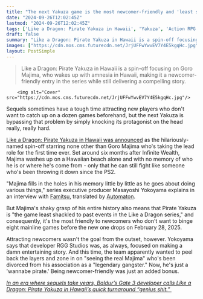 ```yaml
---
title: "The next Yakuza game is the most newcomer-friendly and 'least shackled to past events in the Like a Dragon series' - all because its protagonist has amnesia"
date: "2024-09-26T12:02:45Z"
lastmod: "2024-09-26T12:02:45Z"
tags: ['Like a Dragon: Pirate Yakuza in Hawaii', 'Yakuza', 'Action RPG', 'Sega', 'PS5', 'PC', 'Xbox Series X/S', 'Spin-off', 'Goro Majima', 'Hawaii', 'Pirate']
draft: false
summary: "Like a Dragon: Pirate Yakuza in Hawaii is a spin-off focusing on Goro Majima, who wakes up with amnesia in Hawaii, making it a newcomer-friendly entry in the series while still delivering a compelling story."
images: ["https://cdn.mos.cms.futurecdn.net/JrjUFFwYwvEV7Y4E5kgqHc.jpg"]
layout: PostSimple
---
```

> Like a Dragon: Pirate Yakuza in Hawaii is a spin-off focusing on Goro Majima, who wakes up with amnesia in Hawaii, making it a newcomer-friendly entry in the series while still delivering a compelling story.


        <img alt="Cover" src="https://cdn.mos.cms.futurecdn.net/JrjUFFwYwvEV7Y4E5kgqHc.jpg"/>
        
Sequels sometimes have a tough time attracting new players who don't want to catch up on a dozen games beforehand, but the next Yakuza is bypassing that problem by simply knocking its protagonist on the head really, really hard. 

[Like a Dragon: Pirate Yakuza in Hawaii was announced](https://www.gamesradar.com/games/yakuza-like-a-dragon/set-after-like-a-dragon-infinite-wealth-the-next-totally-unexpected-yakuza-game-has-goro-majima-living-his-best-life-as-a-high-seas-pirate/) as the hilariously-named spin-off starring none other than Goro Majima who's taking the lead role for the first time ever. Set around six months after Infinite Wealth, Majima washes up on a Hawaiian beach alone and with no memory of who he is or where he's come from - only that he can still fight like someone who's been throwing it down since the PS2.

"Majima fills in the holes in his memory little by little as he goes about doing various things," series executive producer Masayoshi Yokoyama explains in an interview with [Famitsu](https://www.famitsu.com/500), translated by [Automaton](https://automaton-media.com/en/news/like-a-dragon-pirate-yakuza-in-hawaii-will-be-much-less-tied-to-past-events-in-the-series-than-other-titles-making-it-welcoming-for-newcomers/).

But Majima's shaky grasp of his entire history also means that Pirate Yakuza is "the game least shackled to past events in the Like a Dragon series," and consequently, it's the most friendly to newcomers who don't want to binge eight mainline games before the new one drops on February 28, 2025.

Attracting newcomers wasn't the goal from the outset, however. Yokoyama says that developer RGG Studios was, as always, focused on making a damn entertaining story. And this time, the team apparently wanted to peel back the layers and zone in on "seeing the real Majima" who's been divorced from his association as a "legendary gangster." Now, he's just a 'wannabe pirate.' Being newcomer-friendly was just an added bonus.

[<em>In an era where sequels take years, Baldur’s Gate 3 developer calls Like a Dragon: Pirate Yakuza in Hawaii’s quick turnaround “genius shit.”</em> ](https://www.gamesradar.com/games/yakuza-like-a-dragon/in-an-era-where-sequels-take-years-baldurs-gate-3-developer-calls-like-a-dragon-pirate-yakuza-in-hawaiis-quick-turnaround-genius-sht/)
        